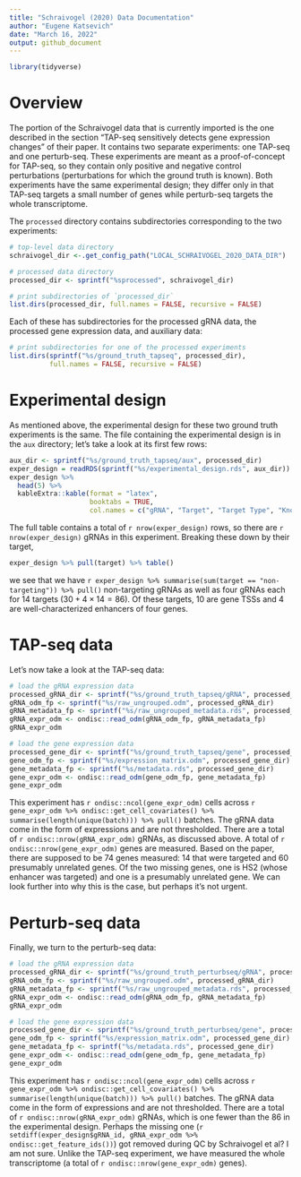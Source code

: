 ```yaml
---
title: "Schraivogel (2020) Data Documentation"
author: "Eugene Katsevich"
date: "March 16, 2022"
output: github_document 
---
```


```r
library(tidyverse)
```

# Overview 

The portion of the Schraivogel data that is currently imported is the one described in the section "TAP-seq sensitively detects gene expression changes" of their paper. It contains two separate experiments: one TAP-seq and one perturb-seq. These experiments are meant as a proof-of-concept for TAP-seq, so they contain only positive and negative control perturbations (perturbations for which the ground truth is known). Both experiments have the same experimental design; they differ only in that TAP-seq targets a small number of genes while perturb-seq targets the whole transcriptome.

The `processed` directory contains subdirectories corresponding to the two experiments:
```r
# top-level data directory
schraivogel_dir <-.get_config_path("LOCAL_SCHRAIVOGEL_2020_DATA_DIR")

# processed data directory
processed_dir <- sprintf("%sprocessed", schraivogel_dir)

# print subdirectories of `processed_dir`
list.dirs(processed_dir, full.names = FALSE, recursive = FALSE)
```
Each of these has subdirectories for the processed gRNA data, the processed gene expression data, and auxiliary data:
```r
# print subdirectories for one of the processed experiments
list.dirs(sprintf("%s/ground_truth_tapseq", processed_dir), 
          full.names = FALSE, recursive = FALSE)
```

# Experimental design

As mentioned above, the experimental design for these two ground truth experiments is the same. The file containing the experimental design is in the `aux` directory; let's take a look at its first few rows:

```r
aux_dir <- sprintf("%s/ground_truth_tapseq/aux", processed_dir)
exper_design = readRDS(sprintf("%s/experimental_design.rds", aux_dir))
exper_design %>% 
  head(5) %>% 
  kableExtra::kable(format = "latex", 
                    booktabs = TRUE, 
                    col.names = c("gRNA", "Target", "Target Type", "Known Effect"))
```

The full table contains a total of `r nrow(exper_design)` rows, so there are `r nrow(exper_design)` gRNAs in this experiment. Breaking these down by their target,
```r
exper_design %>% pull(target) %>% table()
```
we see that we have `r exper_design %>% summarise(sum(target == "non-targeting")) %>% pull()` non-targeting gRNAs as well as four gRNAs each for 14 targets ($30 + 4\times14 = 86$). Of these targets, 10 are gene TSSs and 4 are well-characterized enhancers of four genes. 

# TAP-seq data

Let's now take a look at the TAP-seq data:
```r
# load the gRNA expression data
processed_gRNA_dir <- sprintf("%s/ground_truth_tapseq/gRNA", processed_dir)
gRNA_odm_fp <- sprintf("%s/raw_ungrouped.odm", processed_gRNA_dir)
gRNA_metadata_fp <- sprintf("%s/raw_ungrouped_metadata.rds", processed_gRNA_dir)
gRNA_expr_odm <- ondisc::read_odm(gRNA_odm_fp, gRNA_metadata_fp)
gRNA_expr_odm

# load the gene expression data
processed_gene_dir <- sprintf("%s/ground_truth_tapseq/gene", processed_dir)
gene_odm_fp <- sprintf("%s/expression_matrix.odm", processed_gene_dir)
gene_metadata_fp <- sprintf("%s/metadata.rds", processed_gene_dir)
gene_expr_odm <- ondisc::read_odm(gene_odm_fp, gene_metadata_fp)
gene_expr_odm
```
This experiment has `r ondisc::ncol(gene_expr_odm)` cells across `r gene_expr_odm %>% ondisc::get_cell_covariates() %>% summarise(length(unique(batch))) %>% pull()` batches. The gRNA data come in the form of expressions and are not thresholded. There are a total of `r ondisc::nrow(gRNA_expr_odm)` gRNAs, as discussed above. A total of `r ondisc::nrow(gene_expr_odm)` genes are measured. Based on the paper, there are supposed to be 74 genes measured: 14 that were targeted and 60 presumably unrelated genes. Of the two missing genes, one is HS2 (whose enhancer was targeted) and one is a presumably unrelated gene. We can look further into why this is the case, but perhaps it's not urgent.

# Perturb-seq data

Finally, we turn to the perturb-seq data:
```r
# load the gRNA expression data
processed_gRNA_dir <- sprintf("%s/ground_truth_perturbseq/gRNA", processed_dir)
gRNA_odm_fp <- sprintf("%s/raw_ungrouped.odm", processed_gRNA_dir)
gRNA_metadata_fp <- sprintf("%s/raw_ungrouped_metadata.rds", processed_gRNA_dir)
gRNA_expr_odm <- ondisc::read_odm(gRNA_odm_fp, gRNA_metadata_fp)
gRNA_expr_odm

# load the gene expression data
processed_gene_dir <- sprintf("%s/ground_truth_perturbseq/gene", processed_dir)
gene_odm_fp <- sprintf("%s/expression_matrix.odm", processed_gene_dir)
gene_metadata_fp <- sprintf("%s/metadata.rds", processed_gene_dir)
gene_expr_odm <- ondisc::read_odm(gene_odm_fp, gene_metadata_fp)
gene_expr_odm
```

This experiment has `r ondisc::ncol(gene_expr_odm)` cells across `r gene_expr_odm %>% ondisc::get_cell_covariates() %>% summarise(length(unique(batch))) %>% pull()` batches. The gRNA data come in the form of expressions and are not thresholded. There are a total of `r ondisc::nrow(gRNA_expr_odm)` gRNAs, which is one fewer than the 86 in the experimental design. Perhaps the missing one (`r setdiff(exper_design$gRNA_id, gRNA_expr_odm %>% ondisc::get_feature_ids())`) got removed during QC by Schraivogel et al? I am not sure. Unlike the TAP-seq experiment, we have measured the whole transcriptome (a total of `r ondisc::nrow(gene_expr_odm)` genes).
